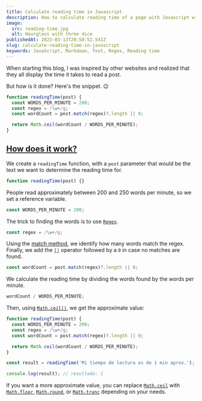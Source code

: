 ```yaml
---
title: Calculate reading time in Javascript
description: How to calculate reading time of a page with Javascript without using dependencies
image:
  src: reading-time.jpg
  alt: Hourglass with three dice
publishedAt: 2023-03-13T20:58:52.541Z
slug: calculate-reading-time-in-javascript
keywords: JavaScript, Markdown, Text, Regex, Reading time
---
```



<Picture src={frontmatter.image.src} alt={frontmatter.image.alt} />

When starting this blog, I was inspired by other websites and realized that they all display the time it takes to read a post.

But how is it done? Here's the snippet. 😉

```js
function readingTime(post) {
  const WORDS_PER_MINUTE = 200;
  const regex = /\w+/g;
  const wordCount = post.match(regex)?.length || 0;

  return Math.ceil(wordCount / WORDS_PER_MINUTE);
}
```

## [How does it work?](#how-does-it-work)

We create a `readingTime` function, with a `post` parameter that would be the text we want to determine the reading time for.

```js
function readingTime(post) {}
```

People read approximately between 200 and 250 words per minute, so we set a reference variable.

```js
const WORDS_PER_MINUTE = 200;
```

The trick to finding the words is to use [`Regex`](https://developer.mozilla.org/en-US/docs/Web/JavaScript/Guide/Regular_Expressions).

```js
const regex = /\w+/g;
```

Using the [match method](<(https://developer.mozilla.org/en-US/docs/Web/JavaScript/Reference/Global_Objects/String/match)>), we identify how many words match the regex. Finally, we add the [`||`](https://developer.mozilla.org/en-US/docs/Web/JavaScript/Reference/Operators/Logical_OR_assignment) operator followed by a `0` in case no matches are found.

```js
const wordCount = post.match(regex)?.length || 0;
```

We calculate the reading time by dividing the words found by the words per minute.

```js
wordCount / WORDS_PER_MINUTE;
```

Then, using [`Math.ceil()`](https://developer.mozilla.org/en-US/docs/Web/JavaScript/Reference/Global_Objects/Math/ceil), we get the approximate value:

```js
function readingTime(post) {
  const WORDS_PER_MINUTE = 200;
  const regex = /\w+/g;
  const wordCount = post.match(regex)?.length || 0;

  return Math.ceil(wordCount / WORDS_PER_MINUTE);
}

const result = readingTime('Mi tiempo de lectura es de 1 min aprox.');

console.log(result); // resultado: 1
```

If you want a more approximate value, you can replace [`Math.ceil`](https://developer.mozilla.org/en-US/docs/Web/JavaScript/Reference/Global_Objects/Math/ceil) with [`Math.floor`](https://developer.mozilla.org/en-US/docs/Web/JavaScript/Reference/Global_Objects/Math/floor), [`Math.round`](https://developer.mozilla.org/en-US/docs/Web/JavaScript/Reference/Global_Objects/Math/round), or [`Math.trunc`](https://developer.mozilla.org/en-US/docs/Web/JavaScript/Reference/Global_Objects/Math/trunc) depending on your needs.
